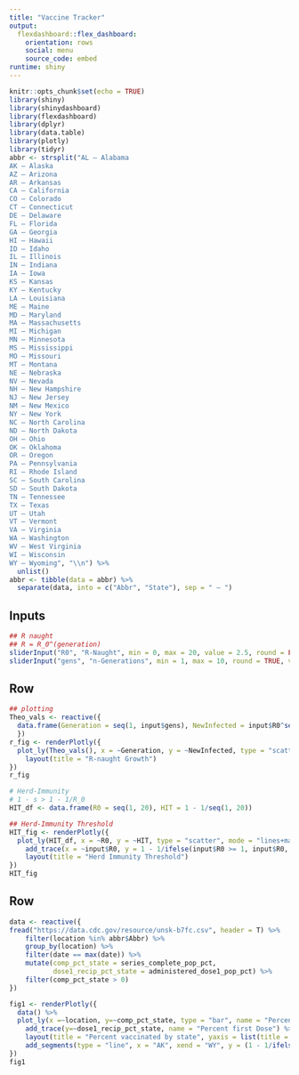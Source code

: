 ```yaml
---
title: "Vaccine Tracker"
output: 
  flexdashboard::flex_dashboard:
    orientation: rows
    social: menu
    source_code: embed
runtime: shiny
---
```


```r
knitr::opts_chunk$set(echo = TRUE)
library(shiny)
library(shinydashboard)
library(flexdashboard)
library(dplyr)
library(data.table)
library(plotly)
library(tidyr)
abbr <- strsplit("AL – Alabama
AK – Alaska
AZ – Arizona
AR – Arkansas
CA – California
CO – Colorado
CT – Connecticut
DE – Delaware
FL – Florida
GA – Georgia
HI – Hawaii
ID – Idaho
IL – Illinois
IN – Indiana
IA – Iowa
KS – Kansas
KY – Kentucky
LA – Louisiana
ME – Maine
MD – Maryland
MA – Massachusetts
MI – Michigan
MN – Minnesota
MS – Mississippi
MO – Missouri
MT – Montana
NE – Nebraska
NV – Nevada
NH – New Hampshire
NJ – New Jersey
NM – New Mexico
NY – New York
NC – North Carolina
ND – North Dakota
OH – Ohio
OK – Oklahoma
OR – Oregon
PA – Pennsylvania
RI – Rhode Island
SC – South Carolina
SD – South Dakota
TN – Tennessee
TX – Texas
UT – Utah
VT – Vermont
VA – Virginia
WA – Washington
WV – West Virginia
WI – Wisconsin
WY – Wyoming", "\\n") %>%
  unlist()
abbr <- tibble(data = abbr) %>%
  separate(data, into = c("Abbr", "State"), sep = " – ")
```

Inputs {.sidebar}
-----------------------------------------------------------------------
```r
## R naught
## R = R_0^(generation)
sliderInput("R0", "R-Naught", min = 0, max = 20, value = 2.5, round = FALSE, step = .01)
sliderInput("gens", "n-Generations", min = 1, max = 10, round = TRUE, value = 4)

```


Row
-----------------------------------------------------------------------
```r
## plotting
Theo_vals <- reactive({
  data.frame(Generation = seq(1, input$gens), NewInfected = input$R0^seq(1, input$gens))
  })
r_fig <- renderPlotly({
  plot_ly(Theo_vals(), x = ~Generation, y = ~NewInfected, type = "scatter", mode = "lines+markers") %>%
    layout(title = "R-naught Growth")
})
r_fig

# Herd-Immunity
# 1 - s > 1 - 1/R_0
HIT_df <- data.frame(R0 = seq(1, 20), HIT = 1 - 1/seq(1, 20))

## Herd-Immunity Threshold
HIT_fig <- renderPlotly({
  plot_ly(HIT_df, x = ~R0, y = ~HIT, type = "scatter", mode = "lines+markers", name = "HIT") %>%
    add_trace(x = ~input$R0, y = 1 - 1/ifelse(input$R0 >= 1, input$R0, 1), mode = "markers", name = "Threshold") %>%
    layout(title = "Herd Immunity Threshold")
})
HIT_fig
```

Row
-----------------------------------------------------------------------
```r
data <- reactive({
fread("https://data.cdc.gov/resource/unsk-b7fc.csv", header = T) %>%
    filter(location %in% abbr$Abbr) %>%
    group_by(location) %>%
    filter(date == max(date)) %>%
    mutate(comp_pct_state = series_complete_pop_pct,
           dose1_recip_pct_state = administered_dose1_pop_pct) %>%
    filter(comp_pct_state > 0)
})

fig1 <- renderPlotly({
  data() %>%
  plot_ly(x =~location, y=~comp_pct_state, type = "bar", name = "Percent Completed") %>%
    add_trace(y=~dose1_recip_pct_state, name = "Percent first Dose") %>%
    layout(title = "Percent vaccinated by state", yaxis = list(title = 'Percent'), barmode = 'grouped', showlegend = F) %>%
    add_segments(type = "line", x = "AK", xend = "WY", y = (1 - 1/ifelse(input$R0 >= 1, input$R0, 1))*100, yend = (1 - 1/ifelse(input$R0 >= 1, input$R0, 1))*100, line = list(color = "purple", dash = "dash"))
})
fig1

```






